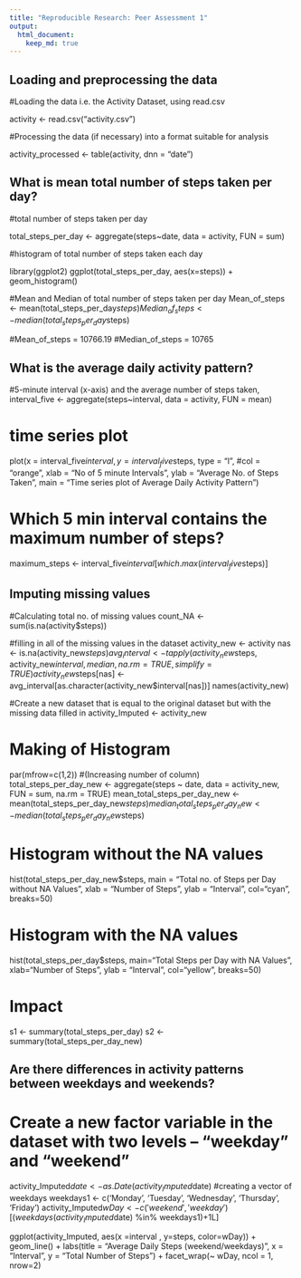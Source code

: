 ```yaml
---
title: "Reproducible Research: Peer Assessment 1"
output: 
  html_document:
    keep_md: true
---
```



## Loading and preprocessing the data
#Loading the data i.e. the Activity Dataset, using read.csv

activity <- read.csv("activity.csv")

#Processing the data (if necessary) into a format suitable for analysis

activity_processed <- table(activity, dnn = "date")


## What is mean total number of steps taken per day?
#total number of steps taken per day

total_steps_per_day <- aggregate(steps~date, data = activity, FUN = sum)

#histogram of total number of steps taken each day

library(ggplot2)
ggplot(total_steps_per_day, aes(x=steps)) + geom_histogram()

#Mean and Median of total number of steps taken per day
Mean_of_steps <- mean(total_steps_per_day$steps)
Median_of_steps <- median(total_steps_per_day$steps)

#Mean_of_steps = 10766.19
#Median_of_steps = 10765

## What is the average daily activity pattern?
#5-minute interval (x-axis) and the average number of steps taken,
interval_five <- aggregate(steps~interval, data = activity, FUN = mean)

# time series plot
plot(x = interval_five$interval, 
     y = interval_five$steps, 
     type = "l", 
     #col = "orange",
     xlab = "No of 5 minute Intervals",
     ylab = "Average No. of Steps Taken",
     main = "Time series plot of Average Daily Activity Pattern")

# Which 5 min interval contains the maximum number of steps?
maximum_steps <- interval_five$interval[which.max(interval_five$steps)]


## Imputing missing values

#Calculating total no. of missing values
count_NA <- sum(is.na(activity$steps))

#filling in all of the missing values in the dataset
activity_new <- activity
nas <- is.na(activity_new$steps)
avg_interval <- tapply(activity_new$steps, activity_new$interval, median, na.rm=TRUE, simplify = TRUE)
activity_new$steps[nas] <- avg_interval[as.character(activity_new$interval[nas])]
names(activity_new)

#Create a new dataset that is equal to the original dataset but with the missing data filled in
activity_Imputed <- activity_new

# Making of Histogram
par(mfrow=c(1,2)) #(Increasing number of column)
total_steps_per_day_new <- aggregate(steps ~ date, data = activity_new, FUN = sum, na.rm = TRUE)
mean_total_steps_per_day_new <- mean(total_steps_per_day_new$steps)
median_total_steps_per_day_new <- median(total_steps_per_day_new$steps)

# Histogram without the NA values
hist(total_steps_per_day_new$steps, 
     main = "Total no. of Steps per Day without NA Values", 
     xlab = "Number of Steps", 
     ylab = "Interval",
     col="cyan",
     breaks=50)

# Histogram with the NA values
hist(total_steps_per_day$steps, 
     main="Total Steps per Day with NA Values", 
     xlab="Number of Steps", 
     ylab = "Interval",
     col="yellow",
     breaks=50)

# Impact

s1 <- summary(total_steps_per_day)
s2 <- summary(total_steps_per_day_new)

## Are there differences in activity patterns between weekdays and weekends?

# Create a new factor variable in the dataset with two levels – “weekday” and “weekend”

activity_Imputed$date <- as.Date(activity_Imputed$date)
#creating a vector of weekdays
weekdays1 <- c('Monday', 'Tuesday', 'Wednesday', 'Thursday', 'Friday')
activity_Imputed$wDay <- c('weekend', 'weekday')[(weekdays(activity_Imputed$date) %in% weekdays1)+1L]


ggplot(activity_Imputed, aes(x =interval , y=steps, color=wDay)) +
  geom_line() +
  labs(title = "Average Daily Steps (weekend/weekdays)", x = "Interval", y = "Total Number of Steps") +
  facet_wrap(~ wDay, ncol = 1, nrow=2)


